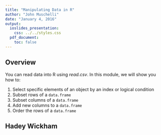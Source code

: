 ```yaml
---
title: "Manipulating Data in R"
author: "John Muschelli"
date: "January 4, 2016"
output:
  ioslides_presentation:
    css: ../../styles.css
  pdf_document:
    toc: false    
---
```


## Overview

You can read data into R using *read.csv*.  In this module, we will show you how to:

1. Select specific elements of an object by an index or logical condition
2. Subset rows of a `data.frame`
3. Subset columns of a `data.frame`
4. Add new columns to a `data.frame`
5. Order the rows of a `data.frame`

## Hadey Wickham

